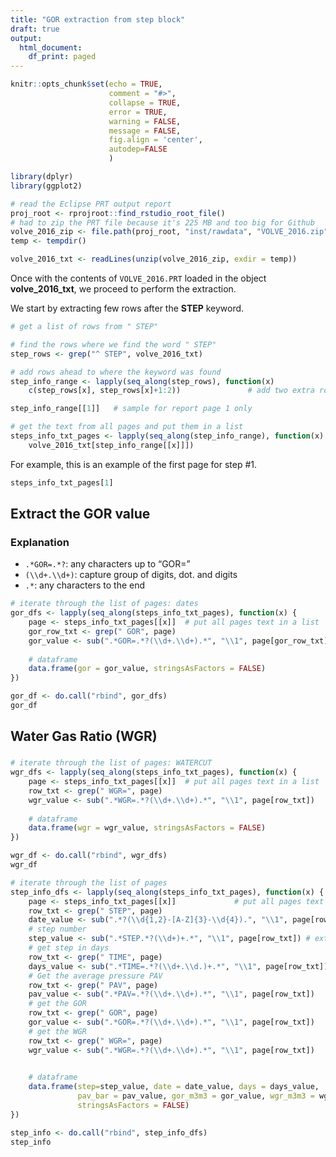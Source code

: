 ---
title: "GOR extraction from step block"
draft: true
output:
  html_document:
    df_print: paged
---


```{r setup, include = FALSE, error=TRUE, message=FALSE, warning=FALSE}
knitr::opts_chunk$set(echo = TRUE, 
                      comment = "#>",
                      collapse = TRUE,
                      error = TRUE,
                      warning = FALSE,
                      message = FALSE,
                      fig.align = 'center',
                      autodep=FALSE
                      )
```

```{r read-prt-file}
library(dplyr)
library(ggplot2)

# read the Eclipse PRT output report
proj_root <- rprojroot::find_rstudio_root_file()
# had to zip the PRT file because it's 225 MB and too big for Github
volve_2016_zip <- file.path(proj_root, "inst/rawdata", "VOLVE_2016.zip")
temp <- tempdir()

volve_2016_txt <- readLines(unzip(volve_2016_zip, exdir = temp))
```

Once with the contents of `VOLVE_2016.PRT` loaded in the object __volve_2016_txt__, we proceed to perform the extraction.

We start by extracting few rows after the __STEP__ keyword.

```{r}
# get a list of rows from " STEP" 

# find the rows where we find the word " STEP"
step_rows <- grep("^ STEP", volve_2016_txt)

# add rows ahead to where the keyword was found
step_info_range <- lapply(seq_along(step_rows), function(x) 
    c(step_rows[x], step_rows[x]+1:2))               # add two extra row indices

step_info_range[[1]]   # sample for report page 1 only
```
```{r}
# get the text from all pages and put them in a list
steps_info_txt_pages <- lapply(seq_along(step_info_range), function(x) 
    volve_2016_txt[step_info_range[[x]]])
```

For example, this is an example of the first page for step #1.
```{r}
steps_info_txt_pages[1]
```

## Extract the GOR value
### Explanation

* `.*GOR=.*?`: any characters up to "GOR="
* `(\\d+.\\d+)`: capture group of digits, dot. and digits
* `.*`: any characters to the end

```{r}
# iterate through the list of pages: dates
gor_dfs <- lapply(seq_along(steps_info_txt_pages), function(x) {
    page <- steps_info_txt_pages[[x]]  # put all pages text in a list
    gor_row_txt <- grep(" GOR", page)
    gor_value <- sub(".*GOR=.*?(\\d+.\\d+).*", "\\1", page[gor_row_txt])
    
    # dataframe
    data.frame(gor = gor_value, stringsAsFactors = FALSE) 
})

gor_df <- do.call("rbind", gor_dfs)
gor_df
```  

## Water Gas Ratio (WGR)
###

```{r}
# iterate through the list of pages: WATERCUT
wgr_dfs <- lapply(seq_along(steps_info_txt_pages), function(x) {
    page <- steps_info_txt_pages[[x]]  # put all pages text in a list
    row_txt <- grep(" WGR=", page)
    wgr_value <- sub(".*WGR=.*?(\\d+.\\d+).*", "\\1", page[row_txt])
    
    # dataframe
    data.frame(wgr = wgr_value, stringsAsFactors = FALSE) 
})

wgr_df <- do.call("rbind", wgr_dfs)
wgr_df
```  


```{r rows.print=50}
# iterate through the list of pages
step_info_dfs <- lapply(seq_along(steps_info_txt_pages), function(x) {
    page <- steps_info_txt_pages[[x]]             # put all pages text in a list
    row_txt <- grep(" STEP", page)
    date_value <- sub(".*?(\\d{1,2}-[A-Z]{3}-\\d{4}).", "\\1", page[row_txt])
    # step number
    step_value <- sub(".*STEP.*?(\\d+)+.*", "\\1", page[row_txt]) # extract the days
    # get step in days
    row_txt <- grep(" TIME", page)
    days_value <- sub(".*TIME=.*?(\\d+.\\d.)+.*", "\\1", page[row_txt]) # extract the days
    # Get the average pressure PAV
    row_txt <- grep(" PAV", page)
    pav_value <- sub(".*PAV=.*?(\\d+.\\d+).*", "\\1", page[row_txt])
    # get the GOR
    row_txt <- grep(" GOR", page)
    gor_value <- sub(".*GOR=.*?(\\d+.\\d+).*", "\\1", page[row_txt])
    # get the WGR
    row_txt <- grep(" WGR=", page)
    wgr_value <- sub(".*WGR=.*?(\\d+.\\d+).*", "\\1", page[row_txt])

    
    # dataframe
    data.frame(step=step_value, date = date_value, days = days_value, 
               pav_bar = pav_value, gor_m3m3 = gor_value, wgr_m3m3 = wgr_value,
               stringsAsFactors = FALSE) 
})

step_info <- do.call("rbind", step_info_dfs)
step_info
```
